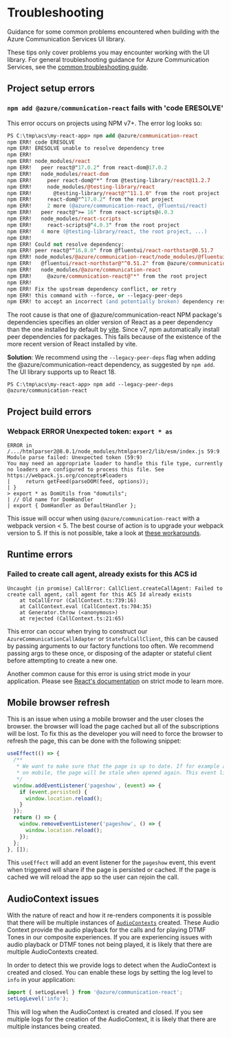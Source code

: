 
<Meta title="Concepts/Troubleshooting" />

# Troubleshooting

Guidance for some common problems encountered when building with the Azure Communication Services UI library.

These tips only cover problems you may encounter working with the UI library. For general troubleshooting guidance
for Azure Communication Services, see the [common troubleshooting guide](https://docs.microsoft.com/en-us/azure/communication-services/concepts/troubleshooting-info).

## Project setup errors

### `npm add @azure/communication-react` fails with 'code ERESOLVE'

This error occurs on projects using NPM v7+. The error log looks so:

```ps
PS C:\tmp\acs\my-react-app> npm add @azure/communication-react
npm ERR! code ERESOLVE
npm ERR! ERESOLVE unable to resolve dependency tree
npm ERR!
npm ERR! node_modules/react
npm ERR!   peer react@"17.0.2" from react-dom@17.0.2
npm ERR!   node_modules/react-dom
npm ERR!     peer react-dom@"*" from @testing-library/react@11.2.7
npm ERR!     node_modules/@testing-library/react
npm ERR!       @testing-library/react@"^11.1.0" from the root project
npm ERR!     react-dom@"^17.0.2" from the root project
npm ERR!     2 more (@azure/communication-react, @fluentui/react)
npm ERR!   peer react@">= 16" from react-scripts@4.0.3
npm ERR!   node_modules/react-scripts
npm ERR!     react-scripts@"4.0.3" from the root project
npm ERR!   4 more (@testing-library/react, the root project, ...)
npm ERR!
npm ERR! Could not resolve dependency:
npm ERR! peer react@"^16.8.0" from @fluentui/react-northstar@0.51.7
npm ERR! node_modules/@azure/communication-react/node_modules/@fluentui/react-northstar
npm ERR!   @fluentui/react-northstar@"^0.51.2" from @azure/communication-react@1.0.0-beta.4
npm ERR!   node_modules/@azure/communication-react
npm ERR!     @azure/communication-react@"*" from the root project
npm ERR!
npm ERR! Fix the upstream dependency conflict, or retry
npm ERR! this command with --force, or --legacy-peer-deps
npm ERR! to accept an incorrect (and potentially broken) dependency resolution.
```

The root cause is that one of @azure/communication-react NPM package's dependencies
specifies an older version of React as a peer dependency than the one installed by default by
[vite](https://vite.dev/guide/#scaffolding-your-first-vite-project).
Since v7, npm automatically install peer dependencies for packages. This fails because of the existence of the
more recent version of React installed by vite.

**Solution**: We recommend using the `--legacy-peer-deps` flag when adding the @azure/communication-react dependency, as suggested
by `npm add`. The UI library supports up to React 18.

```
PS C:\tmp\acs\my-react-app> npm add --legacy-peer-deps @azure/communication-react
```

## Project build errors

### Webpack ERROR Unexpected token: `export * as`

```
ERROR in /.../htmlparser2@8.0.1/node_modules/htmlparser2/lib/esm/index.js 59:9
Module parse failed: Unexpected token (59:9)
You may need an appropriate loader to handle this file type, currently no loaders are configured to process this file. See https://webpack.js.org/concepts#loaders
|     return getFeed(parseDOM(feed, options));
| }
> export * as DomUtils from "domutils";
| // Old name for DomHandler
| export { DomHandler as DefaultHandler };
```

This issue will occur when using `@azure/communication-react` with a webpack version < 5.
The best course of action is to upgrade your webpack version to 5.
If this is not possible, take a look at [these workarounds](https://github.com/fb55/htmlparser2/issues/1237#issuecomment-1182522861).

## Runtime errors

### Failed to create call agent, already exists for this ACS id

```
Uncaught (in promise) CallError: CallClient.createCallAgent: Failed to create call agent, call agent for this ACS Id already exists
    at toCallError (CallContext.ts:739:16)
    at CallContext.eval (CallContext.ts:704:35)
    at Generator.throw (<anonymous>)
    at rejected (CallContext.ts:21:65)
```

This error can occur when trying to construct our `AzureCommunicationCallAdapter` or `StatefulCallClient`, this
can be caused by passing arguments to our factory functions too often. We recommend passing args to these once,
or disposing of the adapter or stateful client before attempting to create a new one.

Another common cause for this error is using strict mode in your application. Please see [React's documentation](https://react.dev/reference/react/StrictMode) on strict mode to learn more.

## Mobile browser refresh

This is an issue when using a mobile browser and the user closes the browser.
the browser will load the page cached but all of the subscriptions will be lost. To fix this as the
developer you will need to force the browser to refresh the page, this can be done with the following snippet:

```ts
useEffect(() => {
  /**
   * We want to make sure that the page is up to date. If for example a browser is dismissed
   * on mobile, the page will be stale when opened again. This event listener will reload the page
   */
  window.addEventListener('pageshow', (event) => {
    if (event.persisted) {
      window.location.reload();
    }
  });
  return () => {
    window.removeEventListener('pageshow', () => {
      window.location.reload();
    });
  };
}, []);
```

This `useEffect` will add an event listener for the `pageshow` event, this event when triggered
will share if the page is persisted or cached. If the page is cached we will reload the app so the
user can rejoin the call.

## AudioContext issues

With the nature of react and how it re-renders components it is possible that there will be multiple instances of [`AudioContexts`](https://developer.mozilla.org/en-US/docs/Web/API/AudioContext) created. These Audio Context provide the
audio playback for the calls and for playing DTMF Tones in our composite experiences. If you are experiencing issues with audio playback or DTMF tones not being played, it is likely that there are multiple AudioContexts created.

In order to detect this we provide logs to detect when the AudioContext is created and closed. You can enable these logs by setting the log level to `info` in your application:

```ts
import { setLogLevel } from '@azure/communication-react';
setLogLevel('info');
```

This will log when the AudioContext is created and closed. If you see multiple logs for the creation of the AudioContext, it is likely that there are multiple instances being created.
